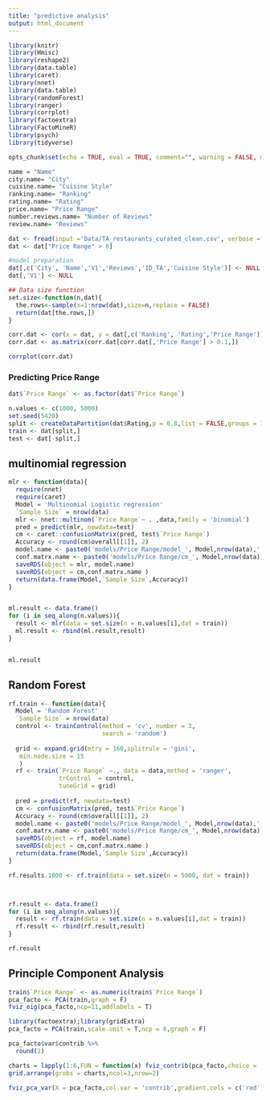 ```yaml
---
title: "predictive analysis"
output: html_document
---
```



```r
library(knitr)
library(Hmisc)
library(reshape2)
library(data.table)
library(caret)
library(nnet)
library(data.table)
library(randomForest)
library(ranger)
library(corrplot)
library(factoextra)
library(FactoMineR)
library(psych)
library(tidyverse)
```

```r
opts_chunk$set(echo = TRUE, eval = TRUE, comment="", warning = FALSE, message = FALSE, tidy.opts=list(width.cutoff=55), tidy = TRUE)

```

```r
name = "Name"
city.name= "City"
cuisine.name= "Cuisine Style"
ranking.name= "Ranking"
rating.name= "Rating"
price.name= "Price Range"
number.reviews.name= "Number of Reviews"
review.name= "Reviews"

```

```r
dat <- fread(input ='Data/TA_restaurants_curated_clean.csv', verbose = FALSE)
dat <- dat["Price Range" > 0]

#model preparation
dat[,c('City', 'Name','V1','Reviews','ID_TA','Cuisine Style')] <- NULL
dat[,'V1'] <- NULL

```

```r
## Data size function
set.size<-function(n,dat){
  the.rows<-sample(x=1:nrow(dat),size=n,replace = FALSE)
  return(dat[the.rows,])
}

```


```r
corr.dat <- cor(x = dat, y = dat[,c('Ranking', 'Rating','Price Range')])
corr.dat <- as.matrix(corr.dat[corr.dat[,'Price Range'] > 0.1,])

corrplot(corr.dat)
```

### Predicting Price Range

```r

dat$`Price Range` <- as.factor(dat$`Price Range`)

n.values <- c(1000, 5000)
set.seed(5420)
split <- createDataPartition(dat$Rating,p = 0.8,list = FALSE,groups = 100)
train <- dat[split,]
test <- dat[-split,]

```


## multinomial regression 
```r

mlr <- function(data){ 
  require(nnet)
  require(caret)
  Model = 'Multinomial Logistic regression'
  `Sample Size` = nrow(data)
  mlr <- nnet::multinom(`Price Range`~ . ,data,family = 'binomial')
  pred = predict(mlr, newdata=test)
  cm <- caret::confusionMatrix(pred, test$`Price Range`)
  Accuracy <- round(cm$overall[[1]], 2)
  model.name <- paste0('models/Price Range/model_', Model,nrow(data),'.rda')
  conf.matrx.name <- paste0('models/Price Range/cm_', Model,nrow(data),'.rda')
  saveRDS(object = mlr, model.name)
  saveRDS(object = cm,conf.matrx.name )
  return(data.frame(Model,`Sample Size`,Accuracy))
}


ml.result <- data.frame()
for (i in seq_along(n.values)){
  result <- mlr(data = set.size(n = n.values[i],dat = train))
  ml.result <- rbind(ml.result,result)
}


ml.result

```


## Random Forest

```r

rf.train <- function(data){ 
  Model = 'Random Forest'
  `Sample Size` = nrow(data)
  control <- trainControl(method = 'cv', number = 3,
                          search = 'random')
  
  grid <- expand.grid(mtry = 160,splitrule = 'gini',
   min.node.size = 15
   )
  rf <- train(`Price Range` ~., data = data,method = 'ranger',
              trControl  = control, 
              tuneGrid = grid)
  
  pred = predict(rf, newdata=test)
  cm <- confusionMatrix(pred, test$`Price Range`)
  Accuracy <- round(cm$overall[[1]], 2)
  model.name <- paste0('models/Price Range/model_', Model,nrow(data),'.rda')
  conf.matrx.name <- paste0('models/Price Range/cm_', Model,nrow(data),'.rda')
  saveRDS(object = rf, model.name)
  saveRDS(object = cm,conf.matrx.name )
  return(data.frame(Model,`Sample Size`,Accuracy))
}

rf.results.1000 <- rf.train(data = set.size(n = 5000, dat = train))



rf.result <- data.frame()
for (i in seq_along(n.values)){
  result <- rf.train(data = set.size(n = n.values[i],dat = train))
  rf.result <- rbind(rf.result,result)
}

rf.result
```


## Principle Component Analysis 

```r
train$`Price Range` <- as.numeric(train$`Price Range`)
pca_facto <- PCA(train,graph = F)
fviz_eig(pca_facto,ncp=11,addlabels = T)

```


```r

library(factoextra);library(gridExtra)
pca_facto = PCA(train,scale.unit = T,ncp = 6,graph = F)

pca_facto$var$contrib %>%
  round(2)
```

```r
charts = lapply(1:6,FUN = function(x) fviz_contrib(pca_facto,choice = 'var',axes = x,title=paste('Dim',x)))
grid.arrange(grobs = charts,ncol=3,nrow=2)
```

```r
fviz_pca_var(X = pca_facto,col.var = 'contrib',gradient.cols = c('red'),col.circle = 'steelblue',repel = T)
```



